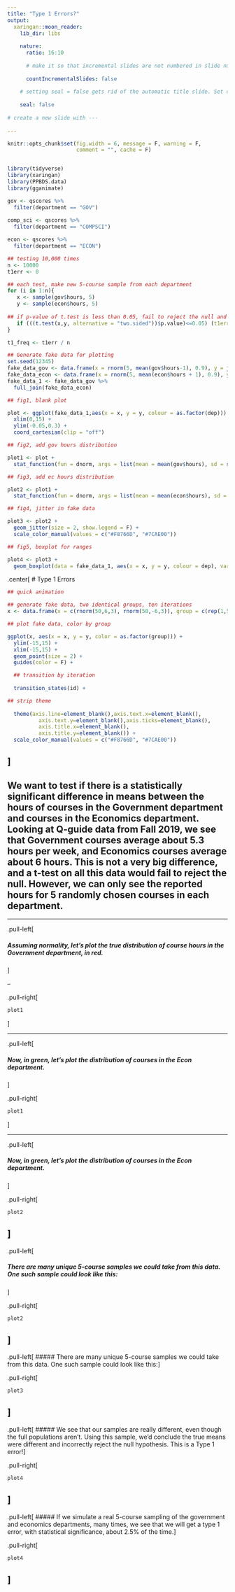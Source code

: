 ```yaml
---
title: "Type 1 Errors?"
output:
  xaringan::moon_reader:
    lib_dir: libs
    
    nature:
      ratio: 16:10
      
      # make it so that incremental slides are not numbered in slide numbers
      
      countIncrementalSlides: false
    
    # setting seal = false gets rid of the automatic title slide. Set class: title-slide at the top of first slide to create your own title slide below
    
    seal: false
      
# create a new slide with ---      
      
---
```


```r
knitr::opts_chunk$set(fig.width = 6, message = F, warning = F, 
                      comment = "", cache = F)


library(tidyverse)
library(xaringan)
library(PPBDS.data)
library(gganimate)
```

```r

gov <- qscores %>%
  filter(department == "GOV") 
  
comp_sci <- qscores %>%
  filter(department == "COMPSCI")

econ <- qscores %>%
  filter(department == "ECON")

## testing 10,000 times
n <- 10000 
t1err <- 0

## each test, make new 5-course sample from each department
for (i in 1:n){
   x <- sample(gov$hours, 5)
   y <- sample(econ$hours, 5)
   
## if p-value of t.test is less than 0.05, fail to reject the null and add 1 to number of Type 1 Errors
   if (((t.test(x,y, alternative = "two.sided"))$p.value)<=0.05) (t1err=t1err+1) 
}

t1_freq <- t1err / n

## Generate fake data for plotting
set.seed(12345)
fake_data_gov <- data.frame(x = rnorm(5, mean(gov$hours-1), 0.9), y = jitter(rep(0.05,5),amount = 0.05), dep = rep("GOV", 5))
fake_data_econ <- data.frame(x = rnorm(5, mean(econ$hours + 1), 0.9), y = jitter(rep(0.05,5),amount = 0.05), dep = rep("ECON", 5))
fake_data_1 <- fake_data_gov %>%
  full_join(fake_data_econ)

```

```r

## fig1, blank plot

plot <- ggplot(fake_data_1,aes(x = x, y = y, colour = as.factor(dep))) +
  xlim(0,15) +  
  ylim(-0.05,0.3) +
  coord_cartesian(clip = "off") 

## fig2, add gov hours distribution

plot1 <- plot +
  stat_function(fun = dnorm, args = list(mean = mean(gov$hours), sd = sd(gov$hours)), colour = "#F8766D", size = 1.2) 

## fig3, add ec hours distribution

plot2 <- plot1 + 
  stat_function(fun = dnorm, args = list(mean = mean(econ$hours), sd = sd(econ$hours)), colour = "#7CAE00", size = 1.2) 

## fig4, jitter in fake data

plot3 <- plot2 +
  geom_jitter(size = 2, show.legend = F) +
  scale_color_manual(values = c("#F8766D", "#7CAE00"))

## fig5, boxplot for ranges

plot4 <- plot3 +
  geom_boxplot(data = fake_data_1, aes(x = x, y = y, colour = dep), varwidth = T, show.legend = F, orientation = "y")

```

<!-- align in center -->

.center[
# Type 1 Errors

```r

## quick animation

## generate fake data, two identical groups, ten iterations
x <- data.frame(x = c(rnorm(50,6,3), rnorm(50,-6,3)), group = c(rep(1,50), rep(2,50)), y = rnorm(100,0,3), id = rep(seq(1:10),10))

## plot fake data, color by group

ggplot(x, aes(x = x, y = y, color = as.factor(group))) +
  ylim(-15,15) +
  xlim(-15,15) +
  geom_point(size = 2) +
  guides(color = F) +

  ## transition by iteration
  
  transition_states(id) +

## strip theme
  
  theme(axis.line=element_blank(),axis.text.x=element_blank(),
          axis.text.y=element_blank(),axis.ticks=element_blank(),
          axis.title.x=element_blank(),
          axis.title.y=element_blank()) +
  scale_color_manual(values = c("#F8766D", "#7CAE00"))

```
]
---

## We want to test if there is a statistically significant difference in means between the hours of courses in the Government department and courses in the Economics department. Looking at Q-guide data from Fall 2019, we see that Government courses average about 5.3 hours per week, and Economics courses average about 6 hours. This is not a very big difference, and a t-test on all this data would fail to reject the null. However, we can only see the reported hours for 5 randomly chosen courses in each department.


---

<!-- create a left column -->

.pull-left[

##### Assuming normality, let's plot the true distribution of course hours in the Government department, in red.
  

]

<!-- interval slide -->

--

<!-- create a right column -->

.pull-right[

```r
plot1
```

] 

---

.pull-left[

##### Now, in green, let's plot the distribution of courses in the Econ department.
]

.pull-right[
```r
plot1
```

] 

---


.pull-left[

##### Now, in green, let's plot the distribution of courses in the Econ department. 
]

.pull-right[
```r
plot2
```

] 
---


.pull-left[

##### There are many unique 5-course samples we could take from this data. One such sample could look like this:

]

.pull-right[
```r
plot2
```

]
---

<!-- create a left column -->

.pull-left[
##### There are many unique 5-course samples we could take from this data. One such sample could look like this:
]

.pull-right[
```r
plot3
```

] 
---
<!-- create a left column -->

.pull-left[
##### We see that our samples are really different, even though the full populations aren't. Using this sample, we'd conclude the true means were different and incorrectly reject the null hypothesis. This is a Type 1 error!
]

.pull-right[
```r
plot4
```

] 
---
<!-- create a left column -->

.pull-left[
##### If we simulate a real 5-course sampling of the government and economics departments, many times, we see that we will get a type 1 error, with statistical significance, about 2.5% of the time.
]

.pull-right[
```r
plot4
```

] 
---


